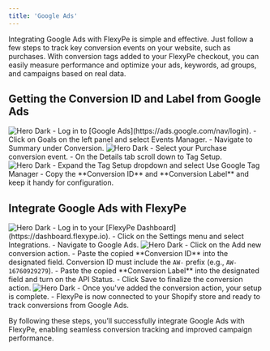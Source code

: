 ```yaml
---
title: 'Google Ads'
---
```


Integrating Google Ads with FlexyPe is simple and effective. Just follow a few steps to track key conversion events on your website, such as purchases. With conversion tags added to your FlexyPe checkout, you can easily measure performance and optimize your ads, keywords, ad groups, and campaigns based on real data.

## Getting the Conversion ID and Label from Google Ads

<Steps>
  <Step title="Accessing the Google Ads dashboard.">
    <img
      className="rounded-lg"
      src="/images/integrations/analytics/gAds-1.png"
      alt="Hero Dark"
    />
    - Log in to [Google Ads](https://ads.google.com/nav/login).
    - Click on Goals on the left panel and select Events Manager.
    - Navigate to Summary under Conversion.
  </Step>
  <Step title="Select Your conversion event">
    <img
      className="rounded-lg"
      src="/images/integrations/analytics/gAds-2.png"
      alt="Hero Dark"
    />
    - Select your Purchase conversion event.
    - On the Details tab scroll down to Tag Setup.
  </Step>
  <Step title="Get the Conversion ID and Label">
    <img
      className="rounded-lg"
      src="/images/integrations/analytics/gAds-3.png"
      alt="Hero Dark"
    />
    - Expand the Tag Setup dropdown and select Use Google Tag Manager
    - Copy the **Conversion ID** and **Conversion Label** and keep it handy for configuration.
  </Step>
</Steps>

## Integrate Google Ads with FlexyPe

<Steps>
  <Step title="Access Google Ads Integration on your FlexyPe Dashboard.">
    <img
      className="rounded-lg"
      src="/images/integrations/analytics/gAds-4.png"
      alt="Hero Dark"
    />
    - Log in to your [FlexyPe Dashboard](https://dashboard.flexype.io).
    - Click on the Settings menu and select Integrations.
    - Navigate to Google Ads.
  </Step>
  <Step title="Configure a new conversion action">
    <img
      className="rounded-lg"
      src="/images/integrations/analytics/gAds-5.png"
      alt="Hero Dark"
    />
    - Click on the Add new conversion action.
    - Paste the copied **Conversion ID** into the designated field.
    <Note>
        Conversion ID must include the <code>AW-</code> prefix (e.g., <code>AW-16760929279</code>).
    </Note>
    - Paste the copied **Conversion Label** into the designated field and turn on the API Status.
    - Click Save to finalize the conversion action.
  </Step>
  <Step title="Finish Setup and Start Tracking">
   <img
     className="rounded-lg"
     src="/images/integrations/analytics/gAds-6.png"
     alt="Hero Dark"
   />
   - Once you've added the conversion action, your setup is complete.
   - FlexyPe is now connected to your Shopify store and ready to track conversions from Google Ads.
  </Step>
</Steps>

By following these steps, you’ll successfully integrate Google Ads with FlexyPe, enabling seamless conversion tracking and improved campaign performance.
